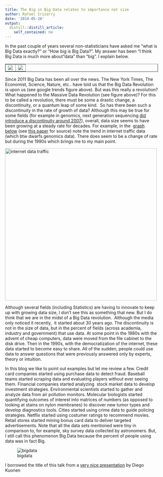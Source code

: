 ```yaml
---
title: The Big in Big Data relates to importance not size
author: Rafael Irizarry
date: '2014-05-28'
output:
  distill::distill_article:
    self_contained: no
---
```


In the past couple of years several non-statisticians have asked me "what is Big Data exactly?" or "How big is Big Data?". My answer has been "I think Big Data is much more about "data" than "big". I explain below.

<table border="1" align="center">
  <tr>
    <td>
    <img src=https://raw.githubusercontent.com/simplystats/simplystats.github.io/master/wp-content/uploads/2014/05/Screen-Shot-2014-05-28-at-10.14.53-AM.png>
    </td>
    <td>
     <img src="https://raw.githubusercontent.com/simplystats/simplystats.github.io/master/wp-content/uploads/2014/05/Screen-Shot-2014-05-28-at-10.15.04-AM.png">
    </td>
  </tr>
</table>  


Since 2011 Big Data has been all over the news. The New York Times, The Economist, Science, Nature, etc.. have told us that the Big Data Revolution is upon us (see google trends figure above). But was this really a revolution? What happened to the Massive Data Revolution (see figure above)? For this to be called a revolution, there must be some a drastic change, a discontinuity, or a quantum leap of some kind.  So has there been such a discontinuity in the rate of growth of data? Although this may be true for some fields (for example in genomics, next generation sequencing [did introduce a discontinuity around 2007](http://www.genome.gov/sequencingcosts/)), overall, data size seems to have been growing at a steady rate for decades. For example, in the  [graph below](http://www.singularity.com/charts/page80.html) (see [this paper](http://www.dtc.umn.edu/~odlyzko/doc/oft.internet.growth.pdf) for source) note the trend in internet traffic data (which btw dwarfs genomics data). There does seem to be a change of rate but during the 1990s which brings me to my main point.

<img alt="internet data traffic" src="http://www.singularity.com/images/charts/InternetDataTraffic2b.jpg" width="500" />

Although several fields (including Statistics) are having to innovate to keep up with growing data size, I don't see this as something that new. But I do think that we are in the midst of a Big Data revolution.  Although the media only noticed it recently,  it started about 30 years ago. The discontinuity is not in the size of data, but in the percent of fields (across academia, industry and government) that use data. At some point in the 1980s with the advent of cheap computers, data were moved from the file cabinet to the disk drive. Then in the 1990s, with the democratization of the internet, these data started to become easy to share. All of the sudden, people could use data to answer questions that were previously answered only by experts, theory or intuition.

In this blog we like to point out examples but let me review a few. Credit card companies started using purchase data to detect fraud. Baseball teams started scraping data and evaluating players without ever seeing them. Financial companies started analyzing  stock market data to develop investment strategies. Environmental scientists started to gather and analyze data from air pollution monitors. Molecular biologists started quantifying outcomes of interest into matrices of numbers (as opposed to looking at stains on nylon membranes) to discover new tumor types and develop diagnostics tools. Cities started using crime data to guide policing strategies. Netflix started using costumer ratings to recommend movies. Retail stores started mining bonus card data to deliver targeted advertisements. Note that all the data sets mentioned were tiny in comparison to, for example, sky survey data collected by astronomers. But, I still call this phenomenon Big Data because the percent of people using data was in fact Big.

![bigdata](https://raw.githubusercontent.com/simplystats/simplystats.github.io/master/wp-content/uploads/2014/05/IMG_5053.jpg)

I borrowed the title of this talk from a [very nice presentation](http://www.slideshare.net/kuonen/big-datadatascience-may2014) by Diego Kuonen
